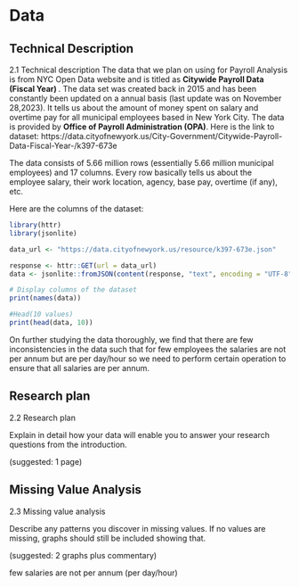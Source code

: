 # Data

## Technical Description
2.1 Technical description
The data that we plan on using for Payroll Analysis is from NYC Open Data website and is titled as  **Citywide Payroll Data (Fiscal Year) **. The data set was created back in 2015 and has been constantly been updated on a annual basis (last update was on November 28,2023). It tells us about the amount of money spent on salary and overtime pay for all municipal employees based in New York City. The data is provided by **Office of Payroll Administration (OPA)**. 
Here is the link to dataset: https://data.cityofnewyork.us/City-Government/Citywide-Payroll-Data-Fiscal-Year-/k397-673e

The data consists of 5.66 million rows (essentially 5.66 million municipal employees) and 17 columns. Every row basically tells us about the employee salary, their work location, agency, base pay, overtime (if any), etc. 

Here are the columns of the dataset:

```r
library(httr)
library(jsonlite)

data_url <- "https://data.cityofnewyork.us/resource/k397-673e.json"

response <- httr::GET(url = data_url)
data <- jsonlite::fromJSON(content(response, "text", encoding = "UTF-8"))

# Display columns of the dataset
print(names(data))

#Head(10 values)
print(head(data, 10))
```

On further studying the data thoroughly, we find that there are few inconsistencies in the data such that for few employees the salaries are not per annum but are per day/hour so we need to perform certain operation to ensure that all salaries are per annum.

## Research plan


  2.2 Research plan

Explain in detail how your data will enable you to answer your research questions from the introduction. 

(suggested: 1 page)

## Missing Value Analysis
 2.3 Missing value analysis

Describe any patterns you discover in missing values. If no values are missing, graphs should still be included showing that.

(suggested: 2 graphs plus commentary)

few salaries are not per annum (per day/hour)
